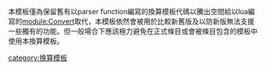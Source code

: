 <includeonly><!-- 在這裡加入模板的保護標識 --></includeonly><noinclude>{{Documentation subpage}}</noinclude>
<!-- 在本行下編輯模板說明 -->
本模板僅為保留舊有以parser function編寫的換算模板代碼以騰出空間給以lua編寫的[[module:Convert]]取代，本模板依然會被用於比較新舊版及以防新版無法支援一些獨有的功能。但一般場合下應該極力避免在正式條目或會被條目包含的模板中使用本換算模板。

<includeonly>
<!-- 本行下加入模板的分類 -->
[[category:换算模板]]
</includeonly>